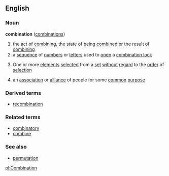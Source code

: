 ==English==
===Noun===
'''combination''' ([[combinations]])
{{wikipedia}}
# the act of [[combining]], the state of being [[combined]] or the result of [[combining]]
# a [[sequence]] of [[number]]s or [[letter]]s used to [[open]] a [[combination lock]]
#{{mathematics}} One or more [[element]]s [[select]]ed from a [[set]] [[without]] [[regard]] to the [[order]] of [[selection]]
# an [[association]] or [[alliance]] of people for some [[common]] [[purpose]]

===Derived terms===
*[[recombination]]

===Related terms===
*[[combinatory]]
*[[combine]]

===See also===
*[[permutation]]

[[pl:Combination]]